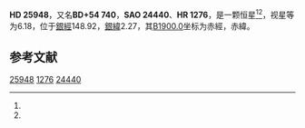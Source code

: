 {{Starbox begin
| name = HD 25948
}}
{{Starbox observe
| epoch = [[J2000.0|J2000.0]]
| constell = {{星座名待查}}<ref name=SIMBAD>{{cite web
 | url=http://simbad.u-strasbg.fr/simbad/sim-id?Ident=HR+1276
 | title=Pulsating variable Star
 | publisher=Centre de Données astronomiques de Strasbourg
 | work=SIMBAD
 | accessdate=2012-07-13
 | archive-date=2016-03-17
 | archive-url=https://web.archive.org/web/20160317134103/http://simbad.u-strasbg.fr/simbad/sim-id?Ident=HR+1276
 | dead-url=no
 }}</ref><ref name=DATA>{{cite web
 | url=http://vizier.u-strasbg.fr/viz-bin/VizieR-5?-out.add=.&-source=5050&-corr=PK=HR&-out.max=9999&HR=1276
 | title=VizieR Detailed Page
 | accessdate=2012-07-13
 | archive-date=2016-03-05
 | archive-url=https://web.archive.org/web/20160305000856/http://vizier.u-strasbg.fr/viz-bin/VizieR-5?-out.add=.&-source=5050&-corr=PK=HR&-out.max=9999&HR=1276
 | dead-url=no
 }}</ref>
| 星官 = 
| ra = {{RA|4|9|22.4}}<ref name=SIMBAD /><ref name=DATA />
| dec = {{DEC|+54|49|44}}<ref name=SIMBAD /><ref name=DATA />
| appmag_v = 6.18<ref name=SIMBAD /><ref name=DATA />
}}
{{Starbox character
| class = F5V<ref name=SIMBAD /><ref name=DATA />
| b-v = <ref name=SIMBAD /><ref name=DATA />
| u-b = <ref name=SIMBAD /><ref name=DATA />
| r-i = <ref name=SIMBAD /><ref name=DATA />
| variable = 
}}
{{Starbox astrometry
| radial_v = 
| prop_mo_ra = -5
| parallax = 
| p_error = 
}}
{{Starbox catalog
| names =BD+54 740，[[SAO星表|SAO]] 24440，[[HD星表|HD]] 25948，[[HR星表|HR]] 1276}}
{{Starbox reference |Simbad=HR+1276}}
{{Starbox end}}

'''HD 25948'''，又名'''BD+54 740'''，'''SAO 24440'''、'''HR 1276'''，是一颗恒星<ref name=SIMBAD /><ref name=DATA />，视星等为6.18，位于[[銀道座標系|銀經]]148.92，[[銀道座標系|銀緯]]2.27，其[[B1900.0|B1900.0]]坐标为赤經{{RA|4|1|28.4}}，赤緯{{DEC|+54|2.27|52}}。

== 参考文献 ==
{{reflist}}

{{star-stub}}

[[Category:HD和HDE天體|25948]]
[[Category:HR天體|1276]]
[[Category:SAO天體|24440]]